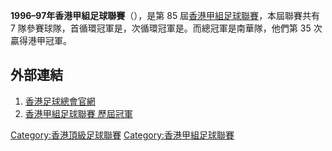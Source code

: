 '''1996–97年香港甲組足球聯賽'''（{{lang-en|Hong Kong First Division Football League}}），是第 85 屆[[香港甲組足球聯賽|香港甲組足球聯賽]]，本屆聯賽共有 7 隊參賽球隊，首循環冠軍是{{fc|快譯通}}，次循環冠軍是{{fc|南華}}。而總冠軍是南華隊，他們第 35 次贏得港甲冠軍。

== 外部連結 ==
#[https://www.hkfa.com/ 香港足球總會官網]{{Wayback|url=https://www.hkfa.com/ |date=20190103174738 }}
#[http://www.rsssf.com/tablesh/hkchamp.html 香港甲組足球聯賽 歷屆冠軍]{{Wayback|url=http://www.rsssf.com/tablesh/hkchamp.html |date=20120205190654 }}

{{港甲賽季}}

[[Category:香港頂級足球聯賽|Category:香港頂級足球聯賽]]
[[Category:香港甲組足球聯賽|Category:香港甲組足球聯賽]]


{{soccer-stub}}
